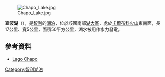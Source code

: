 [[Image:Chapo_Lake.jpg|right]]

{{coord|41|27|S|72|30|W|type:waterbody_region:CL-LL|display=title}}

'''查波湖'''（{{lang-es|Lago Chapo}}），是[[智利|智利]]的[[湖泊|湖泊]]，位於該國南部[[湖大區|湖大區]]，處於[[卡爾布科火山|卡爾布科火山]]東南面，長17公里、寬5公里，面積50平方公里，湖水被用作水力發電。

==參考資料==
*[https://web.archive.org/web/20070929084249/http://www.sernatur.cl/scripts/sitio/destino_atractivo2.php?destino=158&atractivo=1106 Lago Chapo] {{Es icon}}

{{Chile-geo-stub}}
[[Category:智利湖泊|Category:智利湖泊]]